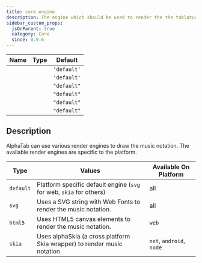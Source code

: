 ```yaml
---
title: core.engine
description: The engine which should be used to render the the tablature.
sidebar_custom_props:
  jsOnParent: true
  category: Core
  since: 0.9.6
---
```


<SinceBadge since="0.9.6" />

<table className="table table-striped table-condensed type-table">
    <thead>
        <tr>
          <th>Name</th>
          <th>Type</th>
          <th>Default</th>
        </tr>
    </thead>
    <tbody>
        <tr>
          <td><CodeBadge type="js" name="core.engine" /></td>
          <td><CodeBadge type="js" name="string" /></td>
          <td><code>'default'</code></td>
        </tr>
        <tr>
          <td><CodeBadge type="js" name="engine" /></td>
          <td><CodeBadge type="js" name="string" /></td>
          <td><code>'default'</code></td>
        </tr>
        <tr>
          <td><CodeBadge type="json" name="core.engine" /></td>
          <td><CodeBadge type="json" name="string" /></td>
          <td><code>"default"</code></td>
        </tr>
        <tr>
          <td><CodeBadge type="json" name="engine" /></td>
          <td><CodeBadge type="json" name="string" /></td>
          <td><code>"default"</code></td>
        </tr>
        <tr>
          <td><CodeBadge type="net" name="Core.Engine" /></td>
          <td><CodeBadge type="net" name="string" /></td>
          <td><code>"default"</code></td>
        </tr>
        <tr>
          <td><CodeBadge type="android" name="core.engine" /></td>
          <td><CodeBadge type="android" name="String" /></td>
          <td><code>"default"</code></td>
        </tr>
    </tbody>
</table>

## Description
AlphaTab can use various render engines to draw the music notation. The available render engines are specific to the platform.

| Type      | Values                                                                  | Available On Platform    |
|-----------|-------------------------------------------------------------------------|--------------------------|
| `default` | Platform specific default engine (`svg` for web, `skia` for others)     | all                      |
| `svg`     | Uses a SVG string with Web Fonts to render the music notation.          | all                      |
| `html5`   | Uses HTML5 canvas elements to render the music notation.                | `web`                    |
| `skia`    | Uses alphaSkia (a cross platform Skia wrapper) to render music notation | `net`, `android`, `node` |
